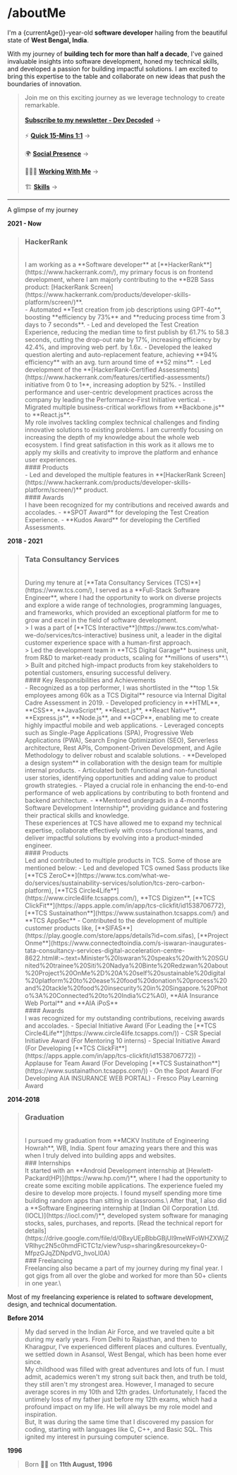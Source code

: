 
# /aboutMe

I'm a {currentAge()}-year-old **software developer** hailing from the beautiful state of **West Bengal, India**.

With my journey of **building tech for more than half a decade**, I've gained invaluable insights into software development, honed my technical skills, and developed a passion for building impactful solutions. I am excited to bring this expertise to the table and collaborate on new ideas that push the boundaries of innovation.

> Join me on this exciting journey as we leverage technology to create remarkable. \
> \
> [**Subscribe to my newsletter - Dev Decoded**](https://souravdey.substack.com/) &#8594;\
> \
> ⚡️ [**Quick 15-Mins 1:1**](https://cal.com/souravdey/quick-chat) &#8594;\
> \
> 🌍 [**Social Presence**](/aboutMe/socialPresence) &#8594;\
> \
> 🧑🏻‍💻 [**Working With Me**](/aboutMe/workingWithMe) &#8594;\
> \
> 🏗️ [**Skills**](/aboutMe/skills) &#8594;

---

A glimpse of my journey

**2021 - Now**

> ### HackerRank
> <br/>
> I am working as a **Software developer** at [**HackerRank**](https://www.hackerrank.com/), my primary focus is on frontend development, where I am majorly contributing to the **B2B Sass product: [HackerRank Screen](https://www.hackerrank.com/products/developer-skills-platform/screen/)**.
> <br/>
> - Automated **Test creation from job descriptions using GPT-4o**, boosting **efficiency by 73%** and **reducing process time from 3 days to 7 seconds**.
> - Led and developed the Test Creation Experience, reducing the median time to first publish by 61.7% to 58.3 seconds, cutting the drop-out rate by 17%, increasing efficiency by 42.4%, and improving web perf. by 1.6x.
> - Developed the leaked question alerting and auto-replacement feature, achieving **94% efficiency** with an avg. turn around time of **52 mins**.
> - Led development of the **[HackerRank-Certified Assessments](https://www.hackerrank.com/features/certified-assessments/) initiative from 0 to 1**, increasing adoption by 52%.
> - Instilled performance and user-centric development practices across the company by leading the Performance-First Initiative vertical.
> - Migrated multiple business-critical workflows from **Backbone.js** to **React.js**.
> <br/>
> My role involves tackling complex technical challenges and finding innovative solutions to existing problems. I am currently focusing on increasing the depth of my knowledge about the whole web ecosystem. I find great satisfaction in this work as it allows me to apply my skills and creativity to improve the platform and enhance user experiences.
> <br/>
> #### Products
> <br/>
> - Led and developed the multiple features in **[HackerRank Screen](https://www.hackerrank.com/products/developer-skills-platform/screen/)** product.
> <br/>
> #### Awards
> <br/>
> I have been recognized for my contributions and received awards and accolades.
> - **SPOT Award** for developing the Test Creation Experience.
> - **Kudos Award** for developing the Certified Assessments.


**2018 - 2021**

> ### Tata Consultancy Services
> <br/>
> During my tenure at [**Tata Consultancy Services (TCS)**](https://www.tcs.com/), I served as a **Full-Stack Software Engineer**, where I had the opportunity to work on diverse projects and explore a wide range of technologies, programming languages, and frameworks, which provided an exceptional platform for me to grow and excel in the field of software development.
> <br/>
> > I was a part of [**TCS Interactive**](https://www.tcs.com/what-we-do/services/tcs-interactive) business unit, a leader in the digital customer experience space with a human-first approach.
> <br/>
> > Led the development team in **TCS Digital Garage** business unit, from R&D to market-ready products, scaling for **millions of users**.\
> > Built and pitched high-impact products from key stakeholders to potential customers, ensuring successful delivery.
> <br/>
> #### Key Responsibilities and Achievements
> <br/>
> - Recognized as a top performer, I was shortlisted in the **top 1.5k employees among 60k as a TCS Digital** resource via Internal Digital Cadre Assessment in 2019.
> - Developed proficiency in **HTML**, **CSS**, **JavaScript**, **React.js**, **React Native**, **Express.js**, **Node.js**, and **GCP**, enabling me to create highly impactful mobile and web applications.
> - Leveraged concepts such as Single-Page Applications (SPA), Progressive Web Applications (PWA), Search Engine Optimization (SEO), Serverless architecture, Rest APIs, Component-Driven Development, and Agile Methodology to deliver robust and scalable solutions.
> - **Developed a design system** in collaboration with the design team for multiple internal products.
> - Articulated both functional and non-functional user stories, identifying opportunities and adding value to product growth strategies.
> - Played a crucial role in enhancing the end-to-end performance of web applications by contributing to both frontend and backend architecture.
> - **Mentored undergrads in a 4-months Software Development Internship**, providing guidance and fostering their practical skills and knowledge.
> <br/>
> These experiences at TCS have allowed me to expand my technical expertise, collaborate effectively with cross-functional teams, and deliver impactful solutions by evolving into a product-minded engineer.
> <br/>
> #### Products
> <br/>
> Led and contributed to multiple products in TCS. Some of those are mentioned below:
> - Led and developed TCS owned Sass products like [**TCS ZeroC**](https://www.tcs.com/what-we-do/services/sustainability-services/solution/tcs-zero-carbon-platform), [**TCS Circle4Life**](https://www.circle4life.tcsapps.com/), **TCS Digizen**, [**TCS ClickFit**](https://apps.apple.com/in/app/tcs-clickfit/id1538706772), [**TCS Sustainathon**](https://www.sustainathon.tcsapps.com/) and **TCS AppSec**
> - Contributed to the development of multiple customer products like, [**SIFAS**](https://play.google.com/store/apps/details?id=com.sifas), [**Project Onme**](https://www.connectedtoindia.com/s-iswaran-inaugurates-tata-consultancy-services-digital-acceleration-centre-8622.html#:~:text=Minister%20Iswaran%20speaks%20with%20SGUnited%20trainee%20Siti%20Nadya%20Binte%20Redzwan%20about%20Project%20OnMe%2D%20A%20self%20sustainable%20digital%20platform%20to%20ease%20food%20donation%20process%20and%20tackle%20food%20insecurity%20in%20Singapore.%20Photo%3A%20Connected%20to%20India%C2%A0), **AIA Insurance Web Portal** and **AIA iPoS**
> <br/>
> #### Awards
> <br/>
> I was recognized for my outstanding contributions, receiving awards and accolades.
> - Special Initiative Award (For Leading the [**TCS Circle4Life**](https://www.circle4life.tcsapps.com/))
> - CSR Special Initiative Award (For Mentoring 10 interns)
> - Special Initiative Award (For Developing [**TCS ClickFit**](https://apps.apple.com/in/app/tcs-clickfit/id1538706772))
> - Applause for Team Award (For Developing [**TCS Sustainathon**](https://www.sustainathon.tcsapps.com/))
> - On the Spot Award (For Developing AIA INSURANCE WEB PORTAL)
> - Fresco Play Learning Award


**2014-2018**

> ### Graduation
> <br/>
> I pursued my graduation from **MCKV Institute of Engineering Howrah**, WB, India. Spent four amazing years there and this was when I truly delved into building apps and websites.
> <br/>
> ### Internships
> <br/>
> It started with an **Android Development internship at [Hewlett-Packard(HP)](https://www.hp.com/)**, where I had the opportunity to create some exciting mobile applications. The experience fueled my desire to develop more projects. I found myself spending more time building random apps than sitting in classrooms.\
> After that, I also did a **Software Engineering internship at [Indian Oil Corporation Ltd.(IOCL)](https://iocl.com/)**, developed system software for managing stocks, sales, purchases, and reports. [Read the technical report for details](https://drive.google.com/file/d/0BxyUEpBbbGBjUl9meWFoWHZXWjZVRlhyc2N5c0hmdFlCTC1z/view?usp=sharing&resourcekey=0-MfpzGJqZDNpdVG_hvoLl0A)
> <br/>
> ### Freelancing
> <br/>
> Freelancing also became a part of my journey during my final year. I got gigs from all over the globe and worked for more than 50+ clients in one year.\
Most of my freelancing experience is related to software development, design, and technical documentation.

**Before 2014**

> My dad served in the Indian Air Force, and we traveled quite a bit during my early years. From Delhi to Rajasthan, and then to Kharagpur, I've experienced different places and cultures. Eventually, we settled down in Asansol, West Bengal, which has been home ever since.
> <br/>
> My childhood was filled with great adventures and lots of fun. I must admit, academics weren't my strong suit back then, and truth be told, they still aren't my strongest area. However, I managed to secure average scores in my 10th and 12th grades. Unfortunately, I faced the untimely loss of my father just before my 12th exams, which had a profound impact on my life. He will always be my role model and inspiration.
> <br/>
> But, It was during the same time that I discovered my passion for coding, starting with languages like C, C++, and Basic SQL. This ignited my interest in pursuing computer science.


**1996**

> Born 👶🏻 on **11th August, 1996**


